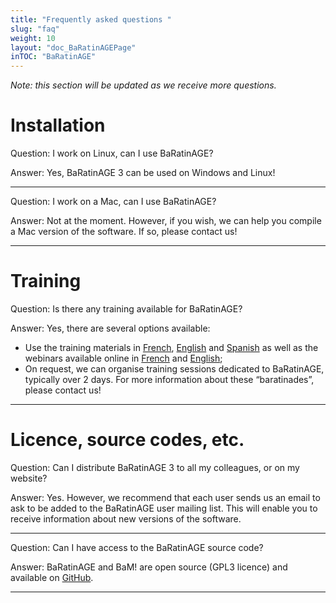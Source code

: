 ```yaml
---
title: "Frequently asked questions "
slug: "faq"
weight: 10
layout: "doc_BaRatinAGEPage"
inTOC: "BaRatinAGE"
---
```


*Note: this section will be updated as we receive more questions.*

# Installation

Question: I work on Linux, can I use BaRatinAGE?

Answer: Yes, BaRatinAGE 3 can be used on Windows and Linux!

***

Question: I work on a Mac, can I use BaRatinAGE?

Answer: Not at the moment. However, if you wish, we can help you compile a Mac version of the software. If so, please contact us!

***

# Training

Question: Is there any training available for BaRatinAGE?

Answer: Yes, there are several options available:

- Use the training materials in [French](/doc/BaRatin_principes_FRANCAIS_2021.pdf), [English](/doc/BaRatin_principles_ENGLISH_2022.pdf) and [Spanish](/doc/BaRatin_principios_ESPANOL_2022.pdf) as well as the webinars available online in [French](https://youtu.be/dUutJkCaAro?si=y6XToumLqfu9lxs5) and [English](https://youtu.be/TdRH1jmFhZQ?si=E2fwIphVebe86nDT);
- On request, we can organise training sessions dedicated to BaRatinAGE, typically over 2 days. For more information about these "baratinades", please contact us!

***


# Licence, source codes, etc.

Question: Can I distribute BaRatinAGE 3 to all my colleagues, or on my website?

Answer: Yes. However, we recommend that each user sends us an email to ask to be added to the BaRatinAGE user mailing list. This will enable you to receive information about new versions of the software.


***

Question: Can I have access to the BaRatinAGE source code?

Answer: BaRatinAGE and BaM! are open source (GPL3 licence) and available on [GitHub](https://github.com/BaRatin-tools/BaRatinAGE).

***


